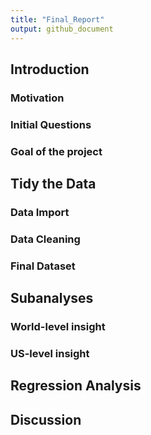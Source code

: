 ```yaml
---
title: "Final_Report"
output: github_document
---
```


## Introduction

### Motivation


### Initial Questions


### Goal of the project




## Tidy the Data

### Data Import

### Data Cleaning

### Final Dataset



## Subanalyses

### World-level insight

### US-level insight

## Regression Analysis



## Discussion 



